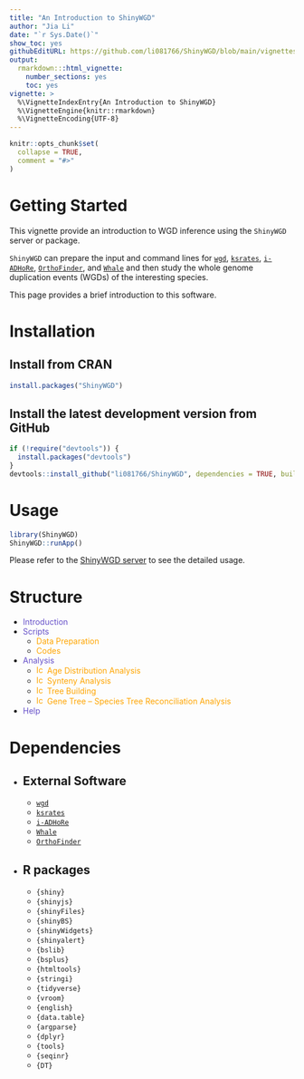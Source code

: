 ```yaml
---
title: "An Introduction to ShinyWGD"
author: "Jia Li"
date: "`r Sys.Date()`"
show_toc: yes
githubEditURL: https://github.com/li081766/ShinyWGD/blob/main/vignettes/intro_to_shinywgd.Rmd
output: 
  rmarkdown:::html_vignette:
    number_sections: yes
    toc: yes
vignette: >
  %\VignetteIndexEntry{An Introduction to ShinyWGD}
  %\VignetteEngine{knitr::rmarkdown}
  %\VignetteEncoding{UTF-8}
---
```


```r
knitr::opts_chunk$set(
  collapse = TRUE,
  comment = "#>"
)
```

# Getting Started

This vignette provide an introduction to WGD inference using 
the `ShinyWGD` server or package.

`ShinyWGD` can prepare the input and command lines for [`wgd`](https://github.com/arzwa/wgd), [`ksrates`](https://github.com/VIB-PSB/ksrates), [`i-ADHoRe`](https://www.vandepeerlab.org/?q=tools/i-adhore30), [`OrthoFinder`](https://github.com/davidemms/OrthoFinder), and [`Whale`](https://github.com/arzwa/Whale.jl/tree/master) 
and then study the whole genome duplication events (WGDs) of the interesting species.

This page provides a brief introduction to this software. 


# Installation

## Install from CRAN

```r
install.packages("ShinyWGD")
```

## Install the latest development version from GitHub

```r
if (!require("devtools")) {
  install.packages("devtools")
}
devtools::install_github("li081766/ShinyWGD", dependencies = TRUE, build_vignettes = FALSE)
```

# Usage

```r
library(ShinyWGD)
ShinyWGD::runApp()
```

Please refer to the <font color='#6650C9'>[ShinyWGD server](https://bioinformatics.psb.ugent.be/webtools/ShinyWGD)</font> 
to see the detailed usage. 


# Structure

- <font color="#6650C9"><i class="fa-solid fa-info"></i> Introduction</font>
- <font color="#6650C9"><i aria-label="terminal icon" class="fa fa-terminal fa-fw fa-fade" role="presentation"></i>Scripts</font>
  - <font color="orange"><i aria-label="microscope icon" class="fa fa-microscope fa-fw fa-fade" role="presentation"></i> Data Preparation</font>
  - <font color="orange"><i aria-label="code icon" class="fa fa-code fa-fw fa-fade" role="presentation"></i> Codes</font>
- <font color="#6650C9"><i class="fa-solid fa-pencil" role="presentation"></i> Analysis</font>
  - <font color="orange"><img src="../inst/ShinyWGD/www/images/ksIcon.svg" alt="Icon" width="15" height="15"> Age Distribution Analysis</font>
  - <font color="orange"><img src="../inst/ShinyWGD/www/images/syntenyIcon.svg" alt="Icon" width="15" height="15"> Synteny Analysis</font>
  - <font color="orange"><img src="../inst/ShinyWGD/www/images/ksTreeIcon.svg" alt="Icon" width="15" height="15"> Tree Building</font>
  - <font color="orange"><img src="../inst/ShinyWGD/www/images/treeReconciliationIcon.svg" alt="Icon" width="15" height="15"> Gene Tree – Species Tree Reconciliation Analysis</font>
- <font color="#6650C9"><i class="fa-solid fa-question"></i> Help</font>

# Dependencies

- ## External Software
  - [`wgd`](https://github.com/arzwa/wgd)
  - [`ksrates`](https://github.com/VIB-PSB/ksrates)
  - [`i-ADHoRe`](https://www.vandepeerlab.org/?q=tools/i-adhore30)
  - [`Whale`](https://github.com/arzwa/Whale.jl/tree/master)
  - [`OrthoFinder`](https://github.com/davidemms/OrthoFinder)

- ## R packages
  - `{shiny}`
  - `{shinyjs}`
  - `{shinyFiles}`
  - `{shinyBS}`
  - `{shinyWidgets}`
  - `{shinyalert}`
  - `{bslib}`
  - `{bsplus}`
  - `{htmltools}`
  - `{stringi}`
  - `{tidyverse}`
  - `{vroom}`
  - `{english}`
  - `{data.table}`
  - `{argparse}`
  - `{dplyr}`
  - `{tools}`
  - `{seqinr}`
  - `{DT}`

